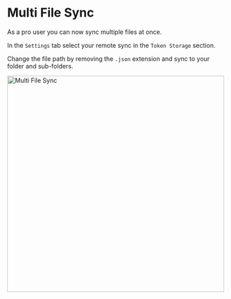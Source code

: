 # Multi File Sync

As a pro user you can now sync multiple files at once.

<ReactPlayer
  muted
  width="100%"
  height="auto"
  loop
  playing
  controls
  alt="multi-file sync"
  url="/multi-file.mov"
/>

In the `Settings` tab select your remote sync in the `Token Storage` section.

Change the file path by removing the `.json` extension and sync to your folder and sub-folders.
 
<img src="/multi-file.png" alt="Multi File Sync" width="500"/>



